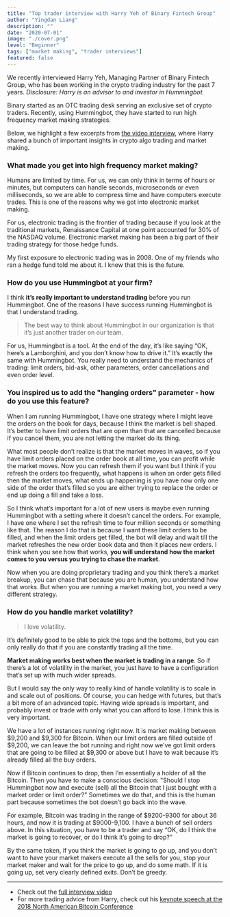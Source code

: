 ```yaml
---
title: "Top trader interview with Harry Yeh of Binary Fintech Group"
author: "Yingdan Liang"
description: ""
date: "2020-07-01"
image: "./cover.png"
level: "Beginner"
tags: ["market making", "trader interviews"]
featured: false
---
```


We recently interviewed Harry Yeh, Managing Partner of Binary Fintech Group, who has been working in the crypto trading industry for the past 7 years. *Disclosure: Harry is an advisor to and investor in Hummingbot.*

Binary started as an OTC trading desk serving an exclusive set of crypto traders. Recently, using Hummingbot, they have started to run high frequency market making strategies. 

Below, we highlight a few excerpts from [the video interview](https://www.youtube.com/watch?v=PqKkfe9ZV6g), where Harry shared a bunch of important insights in crypto algo trading and market making. 

### What made you get into high frequency market making?

Humans are limited by time. For us, we can only think in terms of hours or minutes, but computers can handle seconds, microseconds or even milliseconds, so we are able to compress time and have computers execute trades. This is one of the reasons why we got into electronic market making.

For us, electronic trading is the frontier of trading because if you look at the traditional markets, Renaissance Capital at one point accounted for 30% of the NASDAQ volume. Electronic market making has been a big part of their trading strategy for those hedge funds.

My first exposure to electronic trading was in 2008. One of my friends who ran a hedge fund told me about it. I knew that this is the future. 

### How do you use Hummingbot at your firm?

I think **it’s really important to understand trading** before you run Hummingbot. One of the reasons I have success running Hummingbot is that I understand trading. 

> The best way to think about Hummingbot in our organization is that it’s just another trader on our team. 

For us, Hummingbot is a tool. At the end of the day, it’s like saying “OK, here’s a Lamborghini, and you don’t know how to drive it.” It’s exactly the same with Hummingbot. You really need to understand the mechanics of trading: limit orders, bid-ask, other parameters, order cancellations and even order level. 

### You inspired us to add the "hanging orders" parameter - how do you use this feature?

When I am running Hummingbot, I have one strategy where I might leave the orders on the book for days, because I think the market is bell shaped. It’s better to have limit orders that are open than that are cancelled because if you cancel them, you are not letting the market do its thing.

What most people don’t realize is that the market moves in waves, so if you have limit orders placed on the order book at all time, you can profit while the market moves. Now you can refresh them if you want but I think if you refresh the orders too frequently, what happens is when an order gets filled then the market moves, what ends up happening is you have now only one side of the order that’s filled so you are either trying to replace the order or end up doing a fill and take a loss. 

So I think what’s important for a lot of new users is maybe even running Hummingbot with a setting where it doesn’t cancel the orders. For example, I have one where I set the refresh time to four million seconds or something like that. The reason I do that is because I want these limit orders to be filled, and when the limit orders get filled, the bot will delay and wait till the market refreshes the new order book data and then it places new orders. I think when you see how that works, **you will understand how the market comes to you versus you trying to chase the market**. 

Now when you are doing proprietary trading and you think there’s a market breakup, you can chase that because you are human, you understand how that works. But when you are running a market making bot, you need a very different strategy. 

### How do you handle market volatility?

> I love volatility.

It’s definitely good to be able to pick the tops and the bottoms, but you can only really do that if you are constantly trading all the time.

**Market making works best when the market is trading in a range**. So if there’s a lot of volatility in the market, you just have to have a configuration that’s set up with much wider spreads. 

But I would say the only way to really kind of handle volatility is to scale in and scale out of positions. Of course, you can hedge with futures, but that’s a bit more of an advanced topic. Having wide spreads is important, and probably invest or trade with only what you can afford to lose. I think this is very important. 

We have a lot of instances running right now. It is market making between $9,200 and $9,300 for Bitcoin. When our limit orders are filled outside of $9,200, we can leave the bot running and right now we’ve got limit orders that are going to be filled at $9,300 or above but I have to wait because it’s already filled all the buy orders. 

Now if Bitcoin continues to drop, then I’m essentially a holder of all the Bitcoin. Then you have to make a conscious decision: "Should I stop Hummingbot now and execute (sell) all the Bitcoin that I just bought with a market order or limit order?" Sometimes we do that, and this is the human part because sometimes the bot doesn’t go back into the wave.

For example, Bitcoin was trading in the range of $9200-9300 for about 36 hours, and now it is trading at $9000-9,100. I have a bunch of sell orders above. In this situation, you have to be a trader and say “OK, do I think the market is going to recover, or do I think it’s going to drop?”

By the same token, if you think the market is going to go up, and you don’t want to have your market makers execute all the sells for you, stop your market maker and wait for the price to go up, and do some math. If it is going up, set very clearly defined exits. Don’t be greedy. 

---
- Check out the [full interview video](https://www.youtube.com/watch?v=PqKkfe9ZV6g)
- For more trading advice from Harry, check out his [keynote speech at the 2018 North American Bitcoin Conference](https://www.youtube.com/watch?v=HVbKe_778-8)